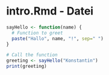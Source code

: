 # intro.Rmd - Datei

```r

sayHello <- function(name) {
  # Function to greet
  paste("Hallo", name, "!", sep=" ")
}

```
```r
# Call the function
greeting <- sayHello("Konstantin")
print(greeting)
```

